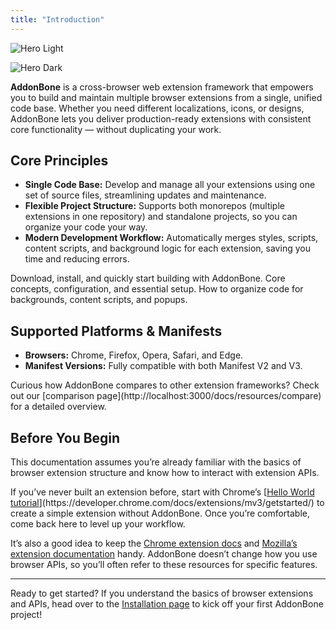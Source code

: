 ```yaml
---
title: "Introduction"
---
```


<img
  className="block dark:hidden"
  src="/images/hero-light.png"
  alt="Hero Light"
/>

<img
  className="hidden dark:block"
  src="/images/hero-dark.png"
  alt="Hero Dark"
/>

**AddonBone** is a cross-browser web extension framework that empowers you to build and maintain multiple browser extensions from a single, unified code base. Whether you need different localizations, icons, or designs, AddonBone lets you deliver production-ready extensions with consistent core functionality — without duplicating your work.

## **Core Principles**

- **Single Code Base:** Develop and manage all your extensions using one set of source files, streamlining updates and maintenance.
- **Flexible Project Structure:** Supports both monorepos (multiple extensions in one repository) and standalone projects, so you can organize your code your way.
- **Modern Development Workflow:** Automatically merges styles, scripts, content scripts, and background logic for each extension, saving you time and reducing errors.

<CardGroup cols={3}>
  <Card title="Get Started" icon="sparkles" href="get-started/installation">
    Download, install, and quickly start building with AddonBone.
  </Card>
  <Card title="Essentials" icon="sparkles" href="essentials/structure">
    Core concepts, configuration, and essential setup.
  </Card>
  <Card title="Entrypoints" icon="sparkles" href="entrypoints/background">
    How to organize code for backgrounds, content scripts, and popups.
  </Card>
</CardGroup>

## **Supported Platforms & Manifests**

- **Browsers:** Chrome, Firefox, Opera, Safari, and Edge.
- **Manifest Versions:** Fully compatible with both Manifest V2 and V3.

<Note>
  Curious how AddonBone compares to other extension frameworks? Check out our [comparison page](http://localhost:3000/docs/resources/compare) for a detailed overview.
</Note>

## **Before You Begin**

This documentation assumes you’re already familiar with the basics of browser extension structure and know how to interact with extension APIs.

<Card title="New to browser extensions?" icon="sparkles">
  If you’ve never built an extension before, start with Chrome’s [<u>Hello World tutorial</u>](https://developer.chrome.com/docs/extensions/mv3/getstarted/) to create a simple extension without AddonBone. Once you’re comfortable, come back here to level up your workflow.
</Card>

It’s also a good idea to keep the [Chrome extension docs](https://developer.chrome.com/docs/extensions/) and [Mozilla’s extension documentation](https://developer.mozilla.org/en-US/docs/Mozilla/Add-ons/WebExtensions) handy. AddonBone doesn’t change how you use browser APIs, so you’ll often refer to these resources for specific features.

---

Ready to get started? If you understand the basics of browser extensions and APIs, head over to the [Installation page](/get-started/installation/index) to kick off your first AddonBone project\!
